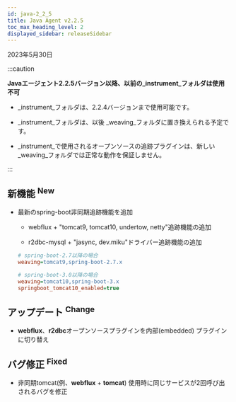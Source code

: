 ```yaml
---
id: java-2_2_5
title: Java Agent v2.2.5
toc_max_heading_level: 2
displayed_sidebar: releaseSidebar
---
```


2023年5月30日

:::caution

**Javaエージェント2.2.5バージョン以降、以前の_instrument_フォルダは使用不可**

-   _instrument_フォルダは、2.2.4バージョンまで使用可能です。

-   _instrument_フォルダは、以後 _weaving_フォルダに置き換えられる予定です。

-   _instrument_で使用されるオープンソースの追跡プラグインは、新しい_weaving_フォルダでは正常な動作を保証しません。

:::

## 新機能 <sup><Status>New</Status></sup>

-   最新のspring-boot非同期追跡機能を追加

    -   webflux + "tomcat9, tomcat10, undertow, netty"追跡機能の追加

    -   r2dbc-mysql + "jasync, dev.miku"ドライバー追跡機能の追加

    ```ini title='whatap.conf'
    # spring-boot-2.7以降の場合
    weaving=tomcat9,spring-boot-2.7.x

    # spring-boot-3.0以降の場合
    weaving=tomcat10,spring-boot-3.x
    springboot_tomcat10_enabled=true
    ```

## アップデート <sup><Status>Change</Status></sup>

-   **webflux**、**r2dbc**オープンソースプラグインを内部(embedded) プラグインに切り替え

## バグ修正 <sup><Status>Fixed</Status></sup>

-   非同期tomcat(例、**webflux** + **tomcat**) 使用時に同じサービスが2回呼び出されるバグを修正
